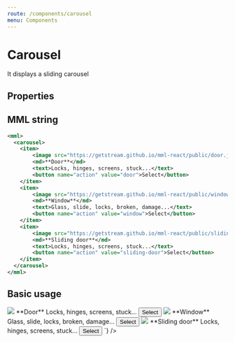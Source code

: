 ```yaml
---
route: /components/carousel
menu: Components
---
```



# Carousel

It displays a sliding carousel

## Properties

<Props of={Carousel} />

## MML string

```xml
<mml>
  <carousel>
    <item>
        <image src="https://getstream.github.io/mml-react/public/door.jpg" />
        <md>**Door**</md>
        <text>Locks, hinges, screens, stuck...</text>
        <button name="action" value="door">Select</button>
    </item>
    <item>
        <image src="https://getstream.github.io/mml-react/public/window.jpg" />
        <md>**Window**</md>
        <text>Glass, slide, locks, broken, damage...</text>
        <button name="action" value="window">Select</button>
    </item>
    <item>
        <image src="https://getstream.github.io/mml-react/public/sliding-door.jpg" />
        <md>**Sliding door**</md>
        <text>Locks, hinges, screens, stuck...</text>
        <button name="action" value="sliding-door">Select</button>
    </item>
  </carousel>
</mml>
```

## Basic usage

<Playground>
  <MML
    source={`
    <mml>
      <carousel>
        <item>
            <image src="https://getstream.github.io/mml-react/public/door.jpg" />
            <md>**Door**</md>
            <text>Locks, hinges, screens, stuck...</text>
            <button name="action" value="door">Select</button>
        </item>
        <item>
            <image src="https://getstream.github.io/mml-react/public/window.jpg" />
            <md>**Window**</md>
            <text>Glass, slide, locks, broken, damage...</text>
            <button name="action" value="window">Select</button>
        </item>
        <item>
            <image src="https://getstream.github.io/mml-react/public/sliding-door.jpg" />
            <md>**Sliding door**</md>
            <text>Locks, hinges, screens, stuck...</text>
            <button name="action" value="sliding-door">Select</button>
        </item>
      </carousel>
    </mml>
  `}
  />
</Playground>

